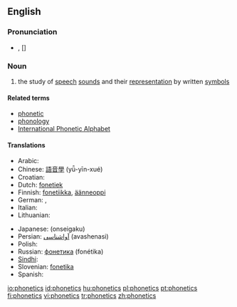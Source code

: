 ==English==

===Pronunciation===
*{{IPA|/fəˈnɛtɪks/}}, [{{IPAchar|fə'nɛtɪks}}]

===Noun===
{{wikipedia}}
{{en-noun|-}}

# {{linguistics}} the study of [[speech]] [[sound]]s and their [[representation]] by written [[symbols]]

====Related terms====
* [[phonetic]]
* [[phonology]]
* [[International Phonetic Alphabet]]

====Translations====
{{trans-top|study of speech sounds and their representation by written symbols}}
* Arabic: {{t-|ar|الصوتيات|sc=Arab}}
* Chinese: [[語音學]] (yǚ-yīn-xué)
* Croatian: {{t-|hr|fonetika|f}}
* Dutch: [[fonetiek]] {{f}}
* Finnish: [[fonetiikka]], [[äänneoppi]]
* German: {{t+|de|Phonetik|f}}, {{t|de|Lautlehre|f}}
* Italian: {{t+|it|fonetica|f}}
* Lithuanian: {{t+|lt|fonetika|f|xs=Lithuanian}}
{{trans-mid}}
* Japanese: {{JAchar|[[音声学]]}} (onseigaku)
* Persian: [[آواشناسی]] (avashenasi)
* Polish: {{t|pl|fonetyka|f}}
* Russian: [[фонетика]] (fonétika) {{f}}
* [[Sindhi]]: {{SDchar|[[وايوڪيات]]}} {{f}}
* Slovenian: [[fonetika]]
* Spanish: {{t-|es|fonética|f}}
{{trans-bottom}}

[[io:phonetics]]
[[id:phonetics]]
[[hu:phonetics]]
[[pl:phonetics]]
[[pt:phonetics]]
[[fi:phonetics]]
[[vi:phonetics]]
[[tr:phonetics]]
[[zh:phonetics]]